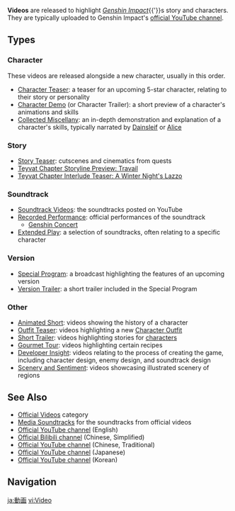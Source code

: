 {{Terminology Infobox
|type = Genshin Impact
}}
'''Videos''' are released to highlight ''[[Genshin Impact]]''{{'}}s story and characters. They are typically uploaded to Genshin Impact's [https://www.youtube.com/c/GenshinImpact official YouTube channel].

==Types==
===Character===
These videos are released alongside a new character, usually in this order.
* [[Character Teaser]]: a teaser for an upcoming 5-star character, relating to their story or personality
* [[Character Demo]] (or Character Trailer): a short preview of a character's animations and skills
* [[Collected Miscellany]]: an in-depth demonstration and explanation of a character's skills, typically narrated by [[Dainsleif]] or [[Alice]]

===Story===
* [[Story Teaser]]: cutscenes and cinematics from quests
* [[Teyvat Chapter Storyline Preview: Travail]]
* [[Teyvat Chapter Interlude Teaser: A Winter Night's Lazzo]]

===Soundtrack===
{{Main|Soundtrack/Media}}
* [[Soundtrack/Media#Soundtrack Videos|Soundtrack Videos]]: the soundtracks posted on YouTube
* [[Soundtrack/Media#Recorded Performance|Recorded Performance]]: official performances of the soundtrack
** [[Genshin Concert]]
* [[Extended Play]]: a selection of soundtracks, often relating to a specific character

===Version===
* [[Special Program]]: a broadcast highlighting the features of an upcoming version
* [[Version Trailer]]: a short trailer included in the Special Program

===Other===
* [[Animated Short]]: videos showing the history of a character
* [[Outfit Teaser]]: videos highlighting a new [[Character Outfit]]
* [[Short Trailer]]: videos highlighting stories for [[character]]s
* [[Gourmet Tour]]: videos highlighting certain recipes
* [[Developer Insight#Videos|Developer Insight]]: videos relating to the process of creating the game, including character design, enemy design, and soundtrack design
* [[Scenery and Sentiment]]: videos showcasing illustrated scenery of regions

==See Also==
* [[:Category:Official Videos|Official Videos]] category
* [[:Category:Media Soundtracks|Media Soundtracks]] for the soundtracks from official videos
* [https://www.youtube.com/c/GenshinImpact Official YouTube channel] (English)
* [https://space.bilibili.com/401742377/ Official Bilibili channel] (Chinese, Simplified)
* [https://www.youtube.com/c/原神GenshinImpact Official YouTube channel] (Chinese, Traditional)
* [https://www.youtube.com/channel/UCAVR6Q0YgYa8xwz8rdg9Mrg Official YouTube channel] (Japanese)
* [https://www.youtube.com/c/원신Official Official YouTube channel] (Korean)

==Navigation==
{{Lore Navbox|Media}}

[[Category:Official Videos| ]]
[[Category:Videos| ]]

[[ja:動画]]
[[vi:Video]]